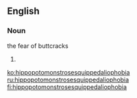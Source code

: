==English==

===Noun===
the fear of buttcracks

#{{alternative spelling of|[[hippopotomonstrosesquipedaliophobia]]}}

[[ko:hippopotomonstrosesquippedaliophobia]]
[[ru:hippopotomonstrosesquippedaliophobia]]
[[fi:hippopotomonstrosesquippedaliophobia]]